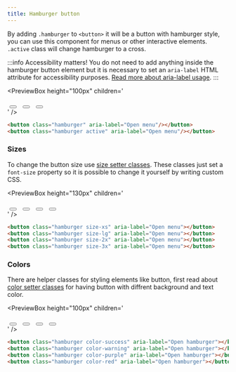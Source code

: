 ```yaml
---
title: Hamburger button
---
```



By adding `.hamburger` to `<button>` it will be a button with hamburger style, you can use this component for menus or other interactive elements. `.active` class will change hamburger to a cross.

:::info Accessibility matters!
You do not need to add anything inside the hamburger button element but it is necessary to set an `aria-label` HTML attribute for accessibility purposes. [Read more about aria-label usage](https://developer.mozilla.org/en-US/docs/Web/Accessibility/ARIA/ARIA_Techniques/Using_the_aria-label_attribute).
:::

<PreviewBox
	height="100px"
	children='
<!DOCTYPE html>
<html lang="en">
	<head>
		<meta charset="UTF-8" />
		<meta http-equiv="X-UA-Compatible" content="IE=edge" />
		<meta name="viewport" content="width=device-width, initial-scale=1.0" />
		<link rel="stylesheet" href="https://raw.githack.com/amir2mi/FlatifyCSS/master/dist/css/flatify-min.css" />
		<title>Hamburger button</title>
		<style>
			.hamburger{
				margin: 0 5px !important;
			}
		</style>
	</head>
	<body>
        <div class="flex-center">
			<button class="hamburger interactive" aria-label="Open menu"/></button>
			<button class="hamburger" aria-label="Open menu"/></button>
			<button class="hamburger active" aria-label="Open menu"/></button>
		</div>
	</body>
	<script>
		const hamburger = document.querySelector(".hamburger.interactive");
		hamburger.addEventListener("click", () => {
			hamburger.classList.toggle("active");
		});
	</script>
</html>
'
/>

```html title="index.html"
<button class="hamburger" aria-label="Open menu"/></button>
<button class="hamburger active" aria-label="Open menu"/></button>
```

### Sizes

To change the button size use [size setter classes](/docs/helpers/size-setters).
These classes just set a `font-size` property so it is possible to change it yourself by writing custom CSS.

<PreviewBox
	height="130px"
	children='
<!DOCTYPE html>
<html lang="en">
	<head>
		<meta charset="UTF-8" />
		<meta http-equiv="X-UA-Compatible" content="IE=edge" />
		<meta name="viewport" content="width=device-width, initial-scale=1.0" />
		<link rel="stylesheet" href="https://raw.githack.com/amir2mi/FlatifyCSS/master/dist/css/flatify-min.css" />
		<title>Hamburger button</title>
		<style>
			.hamburger{
				margin: 0 5px !important;
			}
		</style>
	</head>
	<body>
        <div class="flex-center">
			<button class="hamburger size-xs" aria-label="Open menu"></button>
			<button class="hamburger size-lg" aria-label="Open menu"></button>
			<button class="hamburger size-2x" aria-label="Open menu"></button>
			<button class="hamburger size-3x" aria-label="Open menu"></button>
		</div>
	</body>
</html>
'
/>

```html title="index.html"
<button class="hamburger size-xs" aria-label="Open menu"></button>
<button class="hamburger size-lg" aria-label="Open menu"></button>
<button class="hamburger size-2x" aria-label="Open menu"></button>
<button class="hamburger size-3x" aria-label="Open menu"></button>
```

### Colors

There are helper classes for styling elements like button, first read about [color setter classes](/docs/helpers/color-setters) for having button with diffrent background and text color.

<PreviewBox
	height="100px"
	children='
<!DOCTYPE html>
<html lang="en">
	<head>
		<meta charset="UTF-8" />
		<meta http-equiv="X-UA-Compatible" content="IE=edge" />
		<meta name="viewport" content="width=device-width, initial-scale=1.0" />
		<link rel="stylesheet" href="https://raw.githack.com/amir2mi/FlatifyCSS/master/dist/css/flatify-min.css" />
		<title>Hamburger button</title>
		<style>
			.hamburger{
				margin: 0 5px !important;
			}
		</style>
	</head>
	<body>
        <div class="flex-center" style="flex-wrap: wrap">
			<button class="hamburger color-success" aria-label="Open hamburger"></button>
			<button class="hamburger color-warning" aria-label="Open hamburger"></button>
			<button class="hamburger color-purple" aria-label="Open hamburger"></button>
			<button class="hamburger color-red" aria-label="Open hamburger"></button>
		</div>
	</body>
</html>
'
/>

```html title="index.html"
<button class="hamburger color-success" aria-label="Open hamburger"></button>
<button class="hamburger color-warning" aria-label="Open hamburger"></button>
<button class="hamburger color-purple" aria-label="Open hamburger"></button>
<button class="hamburger color-red" aria-label="Open hamburger"></button>
```

